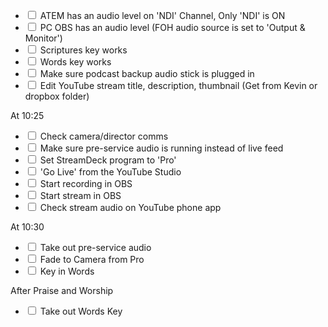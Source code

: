 
- <label><input type="checkbox" /> ATEM has an audio level on 'NDI' Channel, Only 'NDI' is ON</label>
- <label><input type="checkbox" /> PC OBS has an audio level (FOH audio source is set to 'Output & Monitor')</label>
- <label><input type="checkbox" /> Scriptures key works</label>
- <label><input type="checkbox" /> Words key works</label>
- <label><input type="checkbox" /> Make sure podcast backup audio stick is plugged in</label>
- <label><input type="checkbox" /> Edit YouTube stream title, description, thumbnail (Get from Kevin or dropbox folder)</label>

<Heading as="h3" size="md">At 10:25</Heading>

- <label><input type="checkbox" /> Check camera/director comms</label>
- <label><input type="checkbox" /> Make sure pre-service audio is running instead of live feed</label>
- <label><input type="checkbox" /> Set StreamDeck program to 'Pro'</label>
- <label><input type="checkbox" /> 'Go Live' from the YouTube Studio</label>
- <label><input type="checkbox" /> Start recording in OBS</label>
- <label><input type="checkbox" /> Start stream in OBS</label>
- <label><input type="checkbox" /> Check stream audio on YouTube phone app</label>

<Heading as="h3" size="md">At 10:30</Heading>

- <label><input type="checkbox" /> Take out pre-service audio</label>
- <label><input type="checkbox" /> Fade to Camera from Pro</label>
- <label><input type="checkbox" /> Key in Words</label>

<Heading as="h3" size="md">After Praise and Worship</Heading>

- <label><input type="checkbox" /> Take out Words Key</label>
